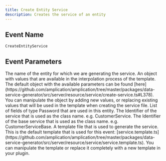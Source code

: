 ```yaml
---
title: Create Entity Service
description: Creates the service of an entity
---
```


## Event Name

`CreateEntityService`

## Event Parameters

<ParamField body="entityName" type="string">
  The name of the entity for which we are generating the service.
</ParamField>
<ParamField body="templateMapping" type="{ [key: string]: any }">
  An object with values that are available in the interpolation process of the template. The default object with the available parameters can be found [here](https://github.com/amplication/amplication/tree/master/packages/data-service-generator/src/server/resource/service/create-service.ts#L378). You can manipulate the object by adding new values, or replacing existing values that will be used in the template when creating the service file.
</ParamField>
<ParamField body="passwordFields" type="EntityField[]">
  List of fields of type Password that are used in this entity.
</ParamField>
<ParamField body="serviceId" type="namedTypes.Identifier">
  The Identifier of the service that is used as the class name. e.g. CustomerService.
</ParamField>
<ParamField body="serviceBaseId" type="namedTypes.Identifier">
  The Identifier of the base service that is used as the class name. e.g. CustomerServiceBase.
</ParamField>
<ParamField body="template" type="namedTypes.File">
  A template file that is used to generate the service. This is the default template that is used for this event: [service.template.ts](https://github.com/amplication/amplication/tree/master/packages/data-service-generator/src/server/resource/service/service.template.ts). You can manipulate the template or replace it completely with a new template in your plugin.
</ParamField>